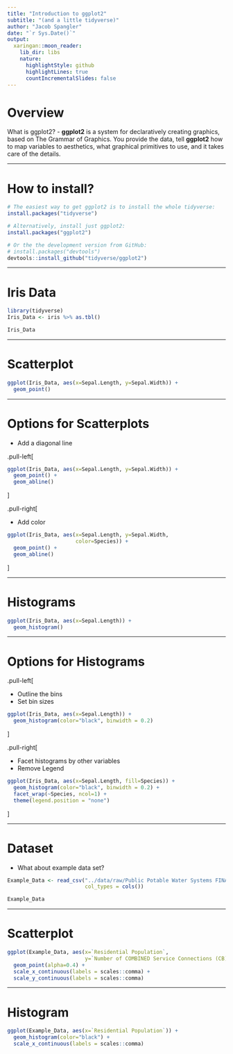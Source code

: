 ```yaml
---
title: "Introduction to ggplot2"
subtitle: "(and a little tidyverse)"
author: "Jacob Spangler"
date: "`r Sys.Date()`"
output:
  xaringan::moon_reader:
    lib_dir: libs
    nature:
      highlightStyle: github
      highlightLines: true
      countIncrementalSlides: false
---
```


# Overview

What is ggplot2?
 - **ggplot2** is a system for declaratively creating graphics, based on The Grammar of Graphics. You provide the data, tell **ggplot2** how to map variables to aesthetics, what graphical primitives to use, and it takes care of the details.

---

# How to install?

```r

# The easiest way to get ggplot2 is to install the whole tidyverse:
install.packages("tidyverse")

# Alternatively, install just ggplot2:
install.packages("ggplot2")

# Or the the development version from GitHub:
# install.packages("devtools")
devtools::install_github("tidyverse/ggplot2")

```

---

# Iris Data

```r

library(tidyverse)
Iris_Data <- iris %>% as.tbl()

Iris_Data

```

---

# Scatterplot

```r

ggplot(Iris_Data, aes(x=Sepal.Length, y=Sepal.Width)) +
  geom_point()

```

---

# Options for Scatterplots

- Add a diagonal line

.pull-left[

```r

ggplot(Iris_Data, aes(x=Sepal.Length, y=Sepal.Width)) +
  geom_point() +
  geom_abline()

```

]

.pull-right[

- Add color

```r

ggplot(Iris_Data, aes(x=Sepal.Length, y=Sepal.Width,
                      color=Species)) +
  geom_point() +
  geom_abline()

```

]

---

# Histograms

```r

ggplot(Iris_Data, aes(x=Sepal.Length)) +
  geom_histogram()

```

---

# Options for Histograms

.pull-left[

- Outline the bins
- Set bin sizes

```r

ggplot(Iris_Data, aes(x=Sepal.Length)) +
  geom_histogram(color="black", binwidth = 0.2)

```

]


.pull-right[

- Facet histograms by other variables
- Remove Legend

```r

ggplot(Iris_Data, aes(x=Sepal.Length, fill=Species)) +
  geom_histogram(color="black", binwidth = 0.2) +
  facet_wrap(~Species, ncol=1) +
  theme(legend.position = "none")

```

]

---

# Dataset

- What about example data set?

```r

Example_Data <- read_csv("../data/raw/Public Potable Water Systems FINAL 06-22-2018_0.csv",
                         col_types = cols())

Example_Data

```

---

# Scatterplot

```r

ggplot(Example_Data, aes(x=`Residential Population`, 
                         y=`Number of COMBINED Service Connections (CB)`)) +
  geom_point(alpha=0.4) +
  scale_x_continuous(labels = scales::comma) +
  scale_y_continuous(labels = scales::comma)

```

---

# Histogram

```r

ggplot(Example_Data, aes(x=`Residential Population`)) +
  geom_histogram(color="black") +
  scale_x_continuous(labels = scales::comma)

```

